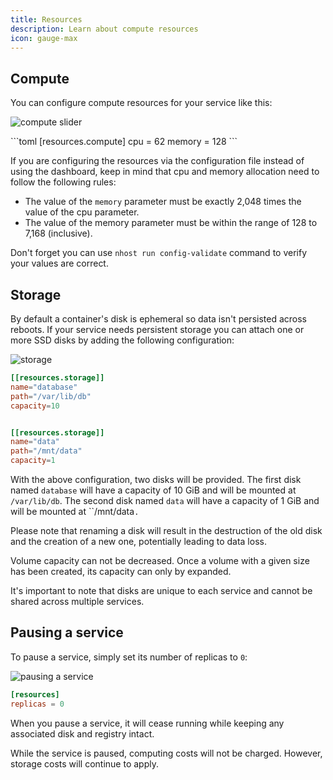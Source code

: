 ```yaml
---
title: Resources
description: Learn about compute resources
icon: gauge-max
---
```


## Compute

You can configure compute resources for your service like this:

<Tabs>
  <Tab title="dashboard">

![compute slider](/images/guides/run/resources_1.png)

  </Tab>

  <Tab title="toml">
```toml
[resources.compute]
cpu = 62
memory = 128
```
  </Tab>
</Tabs>

If you are configuring the resources via the configuration file instead of using the dashboard, keep in mind that cpu and memory allocation need to follow the following rules:

* The value of the `memory` parameter must be exactly 2,048 times the value of the cpu parameter.
* The value of the memory parameter must be within the range of 128 to 7,168 (inclusive).

Don't forget you can use `nhost run config-validate` command to verify your values are correct.

## Storage

By default a container's disk is ephemeral so data isn't persisted across reboots. If your service needs persistent storage you can attach one or more SSD disks by adding the following configuration:

<Tabs>
  <Tab title="dashboard">


![storage](/images/guides/run/resources_2.png)

  </Tab>
  <Tab title="toml">

```toml
[[resources.storage]]
name="database"
path="/var/lib/db"
capacity=10


[[resources.storage]]
name="data"
path="/mnt/data"
capacity=1
```
  </Tab>
</Tabs>


With the above configuration, two disks will be provided. The first disk named `database` will have a capacity of 10 GiB and will be mounted at `/var/lib/db`. The second disk named `data` will have a capacity of 1 GiB and will be mounted at ``/mnt/data`.`

<Warning>Please note that renaming a disk will result in the destruction of the old disk and the creation of a new one, potentially leading to data loss.</Warning>

<Warning>Volume capacity can not be decreased. Once a volume with a given size has been created, its capacity can only by expanded.</Warning>

It's important to note that disks are unique to each service and cannot be shared across multiple services.

## Pausing a service

To pause a service, simply set its number of replicas to `0`:

<Tabs>
  <Tab title="dashboard">


![pausing a service](/images/guides/run/resources_3.png)

  </Tab>
  <Tab title="toml">

```toml
[resources]
replicas = 0
```

  </Tab>
</Tabs>

When you pause a service, it will cease running while keeping any associated disk and registry intact.

<Info>While the service is paused, computing costs will not be charged. However, storage costs will continue to apply.</Info>

